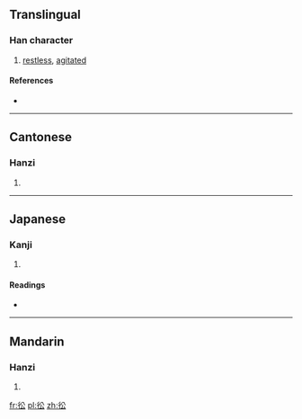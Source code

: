 ==Translingual==

===Han character===
{{Han char|rn=60|rad=彳|as=04|sn=7|four=2823<sub>2</sub>|canj=竹人金戈 (HOCI)|ids=⿰[[彳]][[公]]}}

# [[restless]], [[agitated]]

====References====
* {{Han ref|kx=0365.150|dkj=10054|dj=0685.090|hdz=20814.190|uh=5F78|ud=24440|bh=CAD4|bd=51924}}

----

==Cantonese==

===Hanzi===
{{yue-hanzi|jyut=[[zung1]]|y=jung1}}

# {{defn|lang=yue|sort=彳04}}

----

==Japanese==

===Kanji===
{{ja-kanji|grade=|rs=彳04}}

# {{defn|lang=ja|sort=彳04}}

====Readings====
* {{ja-readings|on=[[しょう]] (shō), [[しゅ]] (shu)|kun=[[あわててゆくさま]] (awateteyukusama)}}

----

==Mandarin==

===Hanzi===
{{cmn-hanzi|pin=[[zhōng]] ([[zhong1]]), [[wàng]] ([[wang4]])|wg=chung<sup>1</sup>, wang<sup>4</sup>}}

# {{defn|lang=cmn|sort=彳04}}

[[fr:彸]]
[[pl:彸]]
[[zh:彸]]